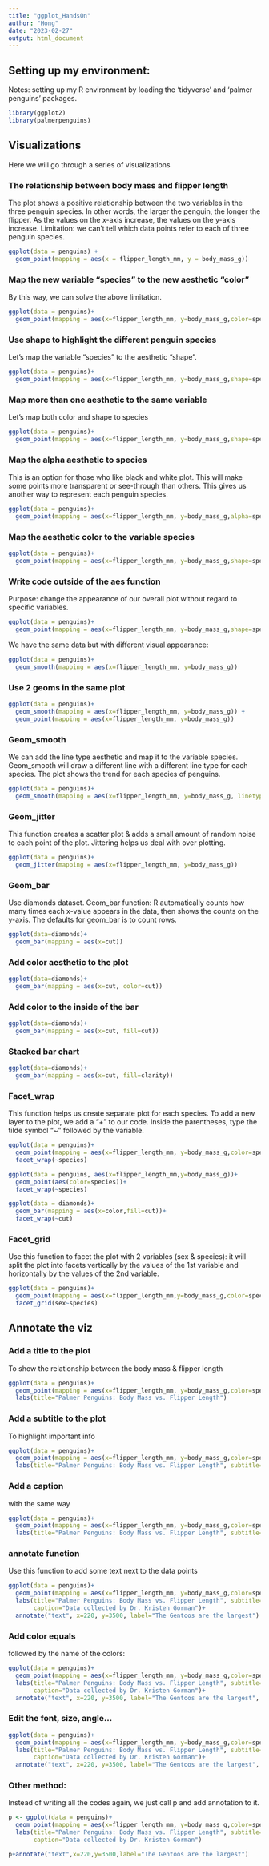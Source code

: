 ```yaml
---
title: "ggplot_HandsOn"
author: "Hong"
date: "2023-02-27"
output: html_document
---
```


## Setting up my environment:
Notes: setting up my R environment by loading the 'tidyverse' and 'palmer penguins' packages.

```r
library(ggplot2)
library(palmerpenguins)
```

## Visualizations
Here we will go through a series of visualizations

### The relationship between body mass and flipper length
The plot shows a positive relationship between the two variables in the three penguin species. 
In other words, the larger the penguin, the longer the flipper. 
As the values on the x-axis increase, the values on the y-axis increase.
Limitation: we can't tell which data points refer to each of three penguin species.

```r
ggplot(data = penguins) + 
  geom_point(mapping = aes(x = flipper_length_mm, y = body_mass_g))

```

### Map the new variable "species" to the new aesthetic "color"
By this way, we can solve the above limitation.

```r
ggplot(data = penguins)+
  geom_point(mapping = aes(x=flipper_length_mm, y=body_mass_g,color=species))
```

### Use shape to highlight the different penguin species
Let's map the variable "species" to the aesthetic "shape".

```r
ggplot(data = penguins)+
  geom_point(mapping = aes(x=flipper_length_mm, y=body_mass_g,shape=species))
```

### Map more than one aesthetic to the same variable
Let's map both color and shape to species

```r
ggplot(data = penguins)+
  geom_point(mapping = aes(x=flipper_length_mm, y=body_mass_g,shape=species, color=species))
```

### Map the alpha aesthetic to species
This is an option for those who like black and white plot. 
This will make some points more transparent or see-through than others. 
This gives us another way to represent each penguin species.

```r
ggplot(data = penguins)+
  geom_point(mapping = aes(x=flipper_length_mm, y=body_mass_g,alpha=species))
```

### Map the aesthetic color to the variable species

```r
ggplot(data = penguins)+
  geom_point(mapping = aes(x=flipper_length_mm, y=body_mass_g,shape=species, color="purple"))
```

### Write code outside of the aes function
Purpose: change the appearance of our overall plot without regard to specific variables.

```r
ggplot(data = penguins)+
  geom_point(mapping = aes(x=flipper_length_mm, y=body_mass_g,shape=species), color="purple")
```

We have the same data but with different visual appearance:

```r
ggplot(data = penguins)+
  geom_smooth(mapping = aes(x=flipper_length_mm, y=body_mass_g))
```

### Use 2 geoms in the same plot

```r
ggplot(data = penguins)+
  geom_smooth(mapping = aes(x=flipper_length_mm, y=body_mass_g)) +
  geom_point(mapping = aes(x=flipper_length_mm, y=body_mass_g))
```

### Geom_smooth
We can add the line type aesthetic and map it to the variable species.
Geom_smooth will draw a different line with a different line type for each species.
The plot shows the trend for each species of penguins.

```r
ggplot(data = penguins)+
  geom_smooth(mapping = aes(x=flipper_length_mm, y=body_mass_g, linetype=species))
```

### Geom_jitter 
This function creates a scatter plot & adds a small amount of random noise to each point of the plot.
Jittering helps us deal with over plotting.

```r
ggplot(data = penguins)+
  geom_jitter(mapping = aes(x=flipper_length_mm, y=body_mass_g))
```

### Geom_bar 
Use diamonds dataset.
Geom_bar function: R automatically counts how many times each x-value appears in the data,
then shows the counts on the y-axis. The defaults for geom_bar is to count rows.

```r
ggplot(data=diamonds)+
  geom_bar(mapping = aes(x=cut))
```

### Add color aesthetic to the plot

```r
ggplot(data=diamonds)+
  geom_bar(mapping = aes(x=cut, color=cut))
```

### Add color to the inside of the bar

```r
ggplot(data=diamonds)+
  geom_bar(mapping = aes(x=cut, fill=cut))
```

### Stacked bar chart

```r
ggplot(data=diamonds)+
  geom_bar(mapping = aes(x=cut, fill=clarity))
```

### Facet_wrap 
This function helps us create separate plot for each species.
To add a new layer to the plot, we add a "+" to our code.
Inside the parentheses, type the tilde symbol "~" followed by the variable.

```r
ggplot(data = penguins)+
  geom_point(mapping = aes(x=flipper_length_mm, y=body_mass_g,color=species))+
  facet_wrap(~species)

```


```r
ggplot(data = penguins, aes(x=flipper_length_mm,y=body_mass_g))+
  geom_point(aes(color=species))+
  facet_wrap(~species)
```

```r
ggplot(data = diamonds)+
  geom_bar(mapping = aes(x=color,fill=cut))+
  facet_wrap(~cut)
```

### Facet_grid 
Use this function to facet the plot with 2 variables (sex & species): 
it will split the plot into facets vertically by the values of the 1st variable 
and horizontally by the values of the 2nd variable.

```r
ggplot(data = penguins)+
  geom_point(mapping = aes(x=flipper_length_mm,y=body_mass_g,color=species))+
  facet_grid(sex~species) 
```

## Annotate the viz

### Add a title to the plot 
To show the relationship between the body mass & flipper length

```r
ggplot(data = penguins)+
  geom_point(mapping = aes(x=flipper_length_mm, y=body_mass_g,color=species))+
  labs(title="Palmer Penguins: Body Mass vs. Flipper Length")
```

### Add a subtitle to the plot 
To highlight important info

```r
ggplot(data = penguins)+
  geom_point(mapping = aes(x=flipper_length_mm, y=body_mass_g,color=species))+
  labs(title="Palmer Penguins: Body Mass vs. Flipper Length", subtitle="Sample of Three Penguin Species")
```

### Add a caption
with the same way

```r
ggplot(data = penguins)+
  geom_point(mapping = aes(x=flipper_length_mm, y=body_mass_g,color=species))+
  labs(title="Palmer Penguins: Body Mass vs. Flipper Length", subtitle="Sample of Three Penguin Species", caption="Data collected by Dr. Kristen Gorman")
```

### annotate function
Use this function to add some text next to the data points

```r
ggplot(data = penguins)+
  geom_point(mapping = aes(x=flipper_length_mm, y=body_mass_g,color=species))+
  labs(title="Palmer Penguins: Body Mass vs. Flipper Length", subtitle="Sample of Three Penguin Species", 
       caption="Data collected by Dr. Kristen Gorman")+
  annotate("text", x=220, y=3500, label="The Gentoos are the largest")
```

### Add color equals 
followed by the name of the colors:

```r
ggplot(data = penguins)+
  geom_point(mapping = aes(x=flipper_length_mm, y=body_mass_g,color=species))+
  labs(title="Palmer Penguins: Body Mass vs. Flipper Length", subtitle="Sample of Three Penguin Species", 
       caption="Data collected by Dr. Kristen Gorman")+
  annotate("text", x=220, y=3500, label="The Gentoos are the largest", color="purple")
```

### Edit the font, size, angle...

```r
ggplot(data = penguins)+
  geom_point(mapping = aes(x=flipper_length_mm, y=body_mass_g,color=species))+
  labs(title="Palmer Penguins: Body Mass vs. Flipper Length", subtitle="Sample of Three Penguin Species", 
       caption="Data collected by Dr. Kristen Gorman")+
  annotate("text", x=220, y=3500, label="The Gentoos are the largest", color="purple", fontface="bold", size=4.5, angle=25)
```

### Other method:
Instead of writing all the codes again, we just call p and add annotation to it.

```r
p <- ggplot(data = penguins)+
  geom_point(mapping = aes(x=flipper_length_mm, y=body_mass_g,color=species))+
  labs(title="Palmer Penguins: Body Mass vs. Flipper Length", subtitle="Sample of Three Penguin Species", 
       caption="Data collected by Dr. Kristen Gorman")

p+annotate("text",x=220,y=3500,label="The Gentoos are the largest")
```




